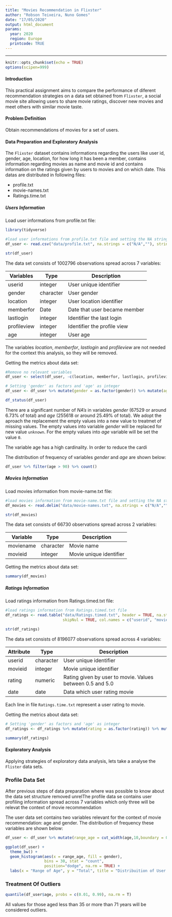 ```yaml
---
title: "Movies Recommendation in Flixster"
author: "Robson Teixeira, Nuno Gomes"
date: "17/05/2020"
output: html_document
params:
  year: 2020
  region: Europe
  printcode: TRUE
---
```

***
```r
knitr::opts_chunk$set(echo = TRUE)
options(scipen=999)
```

#### **Introduction**  

This practical assignment aims to compare the performance of diferent recommendation strategies on a data set obtained from `Flixster`, a social movie site allowing users to share movie ratings, discover new movies and meet others with similar movie taste.  

#### **Problem Definition**  
Obtain recommendations of movies for a set of users.  

#### **Data Preparation and Exploratory Analysis**

The `Flixster` dataset contains informations regarding the users like user id, gender, age, location, for how long it has been a member, contains information regarding movies as name and movie id and  contains information on the ratings given by users to movies and on which date. This datas are distributed in following files:

* profile.txt
* movie-names.txt
* Ratings.time.txt

##### **Users Information**

Load user informations from profile.txt file:

```r
library(tidyverse)

#load user informations from profile.txt file and setting the NA strings
df_user <- read.csv("data/profile.txt", na.strings = c("N/A",""), stringsAsFactors = FALSE)

str(df_user)
```

The data set consists of 1002796 observations spread across 7 variables: 

Variables   |Type        |Description
------------|------------|------------------------------
userid      |integer     |User unique identifier
gender      |character   |User gender
location    |integer     |User location identifier
memberfor   |Date        |Date that user became member
lastlogin   |integer     |Identifier the last login
profileview |integer     |Identifier the profile view
age         |integer     |User age

The variables _location_, _memberfor_, _lastlogin_ and _profileview_ are not needed for the context this analysis, so they will be removed.

Getting the metrics about data set:

```r
#Remove no relevant variables
df_user <- select(df_user, -c(location, memberfor, lastlogin, profileview))

# Setting 'gender' as factors and 'age' as integer
df_user <- df_user %>% mutate(gender = as.factor(gender)) %>% mutate(age = as.integer(age))

df_status(df_user)
```

There are a significant number of _NA's_ in variables _gender_ (67529 or around 6.73% of total) and _age_ (255618 or around 25.49% of total). We adopt the aproach the replacement the empty values into a new value to treatmet of missing values. The empty values into variable _gender_ will be replaced for new value `unknown`. For the empty values into _age_ variable will be set the value `0`.

The variable age has a high cardinality. In order to reduce the cardi

The distribution of frequency of variables _gender_ and _age_ are shown below:


```r
df_user %>% filter(age > 90) %>% count()
```

##### **Movies Information**

Load movies information from movie-name.txt file: 

```r
#load movies information from movie-name.txt file and setting the NA strings
df_movies <- read.delim("data/movie-names.txt", na.strings = c("N/A",""), stringsAsFactors = FALSE )

str(df_movies)
```

The data set consists of 66730 observations spread across 2 variables:

Variable    |Type        |Description
------------|------------|------------------------------
moviename   |character   |Movie name 
movieid     |integer     |Movie unique identifier

Getting the metrics about data set:

```r
summary(df_movies)
```

##### **Ratings Information**

Load ratings information from Ratings.timed.txt file:

```r
#load ratings information from Ratings.timed.txt file
df_ratings <- read.table("data/Ratings.timed.txt", header = TRUE, na.strings = c("N/A",""), sep = "\t",
                         skipNul = TRUE, col.names = c("userid", "movieid", "rating", "date"))

str(df_ratings)
```

The data set consists of 8196077 observations spread across 4 variables:

Attribute   |Type        |Description
------------|------------|-------------------------------------------------
userid      |character   |User unique identifier
movieid     |integer     |Movie unique identifier
rating      |numeric     |Rating given by user to movie. Values between 0.5 and 5.0
date        |date        |Data which user rating movie

Each line in file `Ratings.time.txt` represent a user rating to movie.

Getting the metrics about data set:

```r
# Setting 'gender' as factors and 'age' as integer
df_ratings <- df_ratings %>% mutate(rating = as.factor(rating)) %>% mutate(date = as.Date(date))

summary(df_ratings)
```

#### **Exploratory Analysis** 

Applying strategies of exploratory data analysis, lets take a analyse the `Flister` data sets.

### Profile Data Set

After previous steps of data preparation where was possible to know about the data set structure removed unrelThe profile data se contains user profiling information spread across 7 variables which only three will be relevat the context of movie recommendation 

The user data set contains two variables relevant for the context of movie recommendation: age and gender. The distribution of frequency these variables are shown below:

```r
df_user <- df_user %>% mutate(range_age = cut_width(age,10,boundary = 0))

ggplot(df_user) +
  theme_bw() +
  geom_histogram(aes(x = range_age, fill = gender), 
                 bins = 30, stat = "count", 
                 position="dodge", na.rm = TRUE) +
  labs(x = "Range of Age", y = "Total", title = "Distribuition of User Per Range of Age and Gender")

```

### Treatment Of Outliers

```r
quantile(df_user$age, probs = c(0.01, 0.99), na.rm = T)
```

All values for those aged less than 35 or more than 71 years will be considered outliers.




